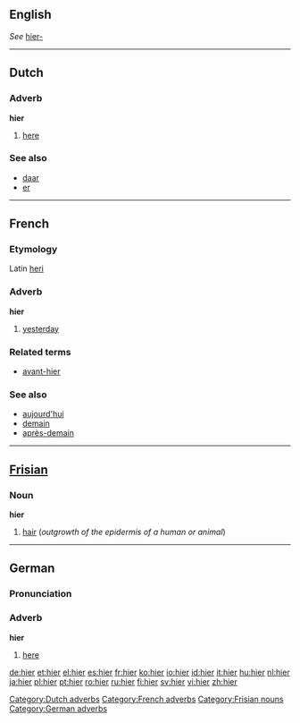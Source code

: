==English==
''See'' [[hier-]]

----
==Dutch==
=== Adverb===
'''hier'''

#[[here]]

===See also===
*[[daar]]
*[[er]]

[[Category:Dutch adverbs]]

----

==French==
===Etymology===
Latin [[heri]]
=== Adverb===
'''hier'''

#[[yesterday]]

===Related terms===
*[[avant-hier]]

===See also===
*[[aujourd'hui]]
*[[demain]]
*[[après-demain]]

[[Category:French adverbs]]
----
==[[Frisian]]==
=== Noun ===
'''hier'''

# [[hair]] (''outgrowth of the epidermis of a human or animal'')

[[Category:Frisian nouns]]
----

==German==
===Pronunciation===
{{IPA|[hiːɐ]}}
===Adverb===
'''hier'''

#[[here]]

[[Category:German adverbs]]

[[de:hier]]
[[et:hier]]
[[el:hier]]
[[es:hier]]
[[fr:hier]]
[[ko:hier]]
[[io:hier]]
[[id:hier]]
[[it:hier]]
[[hu:hier]]
[[nl:hier]]
[[ja:hier]]
[[pl:hier]]
[[pt:hier]]
[[ro:hier]]
[[ru:hier]]
[[fi:hier]]
[[sv:hier]]
[[vi:hier]]
[[zh:hier]]